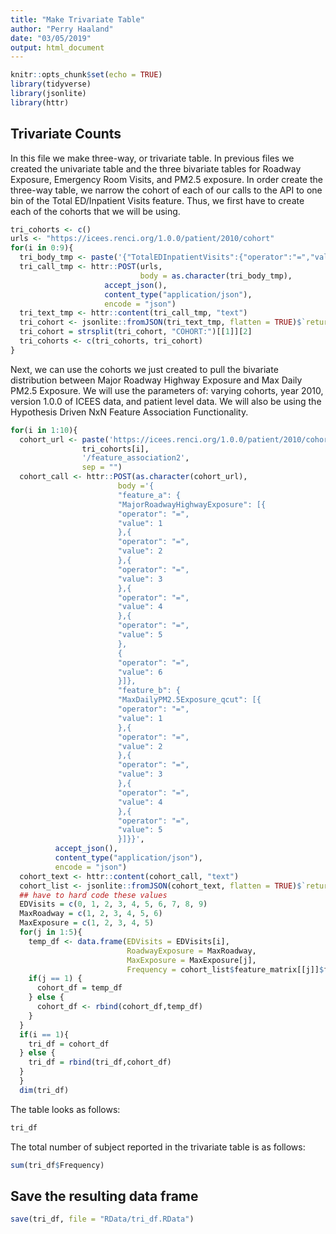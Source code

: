 ```yaml
---
title: "Make Trivariate Table"
author: "Perry Haaland"
date: "03/05/2019"
output: html_document
---
```


```r
knitr::opts_chunk$set(echo = TRUE)
library(tidyverse)
library(jsonlite)
library(httr)
```

## Trivariate Counts

In this file we make three-way, or trivariate table. In previous files we created the univariate table and the three bivariate tables for Roadway Exposure, Emergency Room Visits, and PM2.5 exposure. In order create the three-way table, we narrow the cohort of each of our calls to the API to one bin of the Total ED/Inpatient Visits feature. Thus, we first have to create each of the cohorts that we will be using. 

```r
tri_cohorts <- c()
urls <- "https://icees.renci.org/1.0.0/patient/2010/cohort"
for(i in 0:9){
  tri_body_tmp <- paste('{"TotalEDInpatientVisits":{"operator":"=","value":', i,'}}', sep = "")
  tri_call_tmp <- httr::POST(urls, 
                             body = as.character(tri_body_tmp), 
                     accept_json(), 
                     content_type("application/json"), 
                     encode = "json")
  tri_text_tmp <- httr::content(tri_call_tmp, "text")
  tri_cohort <- jsonlite::fromJSON(tri_text_tmp, flatten = TRUE)$`return value`$cohort_id
  tri_cohort = strsplit(tri_cohort, "COHORT:")[[1]][2]
  tri_cohorts <- c(tri_cohorts, tri_cohort)
}
```

Next, we can use the cohorts we just created to pull the bivariate distribution between Major Roadway Highway Exposure and Max Daily PM2.5 Exposure. We will use the parameters of: varying cohorts, year 2010, version 1.0.0 of ICEES data, and patient level data. We will also be using the Hypothesis Driven NxN Feature Association Functionality.

```r
for(i in 1:10){
  cohort_url <- paste('https://icees.renci.org/1.0.0/patient/2010/cohort/COHORT%3A',
                tri_cohorts[i],
                '/feature_association2', 
                sep = "")
  cohort_call <- httr::POST(as.character(cohort_url),
                        body ='{
                        "feature_a": {
                        "MajorRoadwayHighwayExposure": [{
                        "operator": "=",
                        "value": 1
                        },{
                        "operator": "=",
                        "value": 2
                        },{
                        "operator": "=",
                        "value": 3
                        },{
                        "operator": "=",
                        "value": 4
                        },{
                        "operator": "=",
                        "value": 5
                        },
                        {
                        "operator": "=",
                        "value": 6
                        }]},
                        "feature_b": {
                        "MaxDailyPM2.5Exposure_qcut": [{
                        "operator": "=",
                        "value": 1
                        },{
                        "operator": "=",
                        "value": 2
                        },{
                        "operator": "=",
                        "value": 3
                        },{
                        "operator": "=",
                        "value": 4
                        },{
                        "operator": "=",
                        "value": 5
                        }]}}',
          accept_json(),
          content_type("application/json"),
          encode = "json")
  cohort_text <- httr::content(cohort_call, "text")
  cohort_list <- jsonlite::fromJSON(cohort_text, flatten = TRUE)$`return value`
  ## have to hard code these values
  EDVisits = c(0, 1, 2, 3, 4, 5, 6, 7, 8, 9)
  MaxRoadway = c(1, 2, 3, 4, 5, 6)
  MaxExposure = c(1, 2, 3, 4, 5)
  for(j in 1:5){
    temp_df <- data.frame(EDVisits = EDVisits[i],
                          RoadwayExposure = MaxRoadway, 
                          MaxExposure = MaxExposure[j],
                          Frequency = cohort_list$feature_matrix[[j]]$frequency)
    if(j == 1) {
      cohort_df = temp_df
    } else {
      cohort_df <- rbind(cohort_df,temp_df)
    }
  }
  if(i == 1){
    tri_df = cohort_df
  } else {
    tri_df = rbind(tri_df,cohort_df)
  }
  }
  dim(tri_df)
```

The table looks as follows:

```r
tri_df
```

The total number of subject reported in the trivariate table is as follows:

```r
sum(tri_df$Frequency)
```

## Save the resulting data frame


```r
save(tri_df, file = "RData/tri_df.RData")
```


